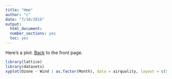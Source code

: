 ```yaml
---
title: "Hmm"
author: "c"
date: "7/10/2016"
output:
  html_document:
  number_sections: yes
  toc: yes
---
```


Here's a plot. [Back](index.html) to the front page.

  ```r
library(lattice) 
library(datasets)
xyplot(Ozone ~ Wind | as.factor(Month), data = airquality, layout = c(5,1))
```